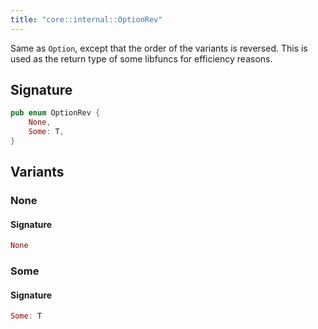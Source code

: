```yaml
---
title: "core::internal::OptionRev"
---
```


Same as `Option`, except that the order of the variants is reversed.
This is used as the return type of some libfuncs for efficiency reasons.



## Signature

```rust
pub enum OptionRev {
    None,
    Some: T,
}
```



## Variants

### None


#### Signature

```rust
None
```


### Some


#### Signature

```rust
Some: T
```


